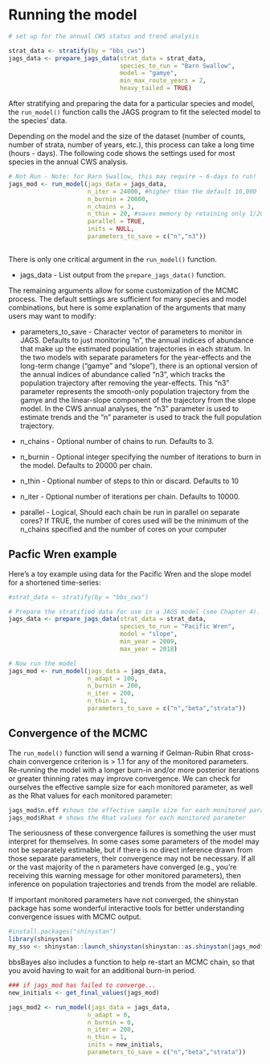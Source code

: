 # Running the model {#ModelRun}

```r
# set up for the annual CWS status and trend analysis

strat_data <- stratify(by = "bbs_cws")
jags_data <- prepare_jags_data(strat_data = strat_data,
                               species_to_run = "Barn Swallow",
                               model = "gamye",
                               min_max_route_years = 2,
                               heavy_tailed = TRUE)

```

After stratifying and preparing the data for a particular species and model, the `run_model()` function calls the JAGS program to fit the selected model to the species' data. 

Depending on the model and the size of the dataset (number of counts, number of strata, number of years, etc.), this process can take a long time (hours - days). The following code shows the settings used for most species in the annual CWS analysis.

```r
# Not Run - Note: for Barn Swallow, this may require ~ 6-days to run!
jags_mod <- run_model(jags_data = jags_data,
                      n_iter = 24000, #higher than the default 10,000
                      n_burnin = 20000,
                      n_chains = 3,
                      n_thin = 20, #saves memory by retaining only 1/20 posterior samples
                      parallel = TRUE,
                      inits = NULL,
                      parameters_to_save = c("n","n3"))
 
```

There is only one critical argument in the `run_model()` function.

-  jags_data - List output from the `prepare_jags_data()` function.

The remaining arguments allow for some customization of the MCMC process. The default settings are sufficient for many species and model combinations, but here is some explanation of the arguments that many users may want to modify:

-  parameters_to_save	- Character vector of parameters to monitor in JAGS. Defaults to just monitoring "n", the annual indices of abundance that make up the estimated population trajectories in each stratum. In the two models with separate parameters for the year-effects and the long-term change ("gamye" and "slope"), there is an optional version of the annual indices of abundance called "n3", which tracks the population trajectory after removing the year-effects. This "n3" parameter represents the smooth-only population trajectory from the gamye and the linear-slope component of the trajectory from the slope model. In the CWS annual analyses, the "n3" parameter is used to estimate trends and the "n" parameter is used to track the full population trajectory.  

-  n_chains - Optional number of chains to run. Defaults to 3.

-  n_burnin - Optional integer specifying the number of iterations to burn in the model. Defaults to 20000 per chain.

-  n_thin	- Optional number of steps to thin or discard. Defaults to 10

-  n_iter - Optional number of iterations per chain. Defaults to 10000.

-  parallel - Logical, Should each chain be run in parallel on separate cores? If TRUE, the number of cores used will be the minimum of the n_chains specified and the number of cores on your computer



## Pacfic Wren example

Here's a toy example using data for the Pacific Wren and the slope model for a shortened time-series:

```r
#strat_data <- stratify(by = "bbs_cws")

# Prepare the stratified data for use in a JAGS model (see Chapter 4).
jags_data <- prepare_jags_data(strat_data = strat_data,
                               species_to_run = "Pacific Wren",
                               model = "slope",
                               min_year = 2009,
                               max_year = 2018)

# Now run the model
jags_mod <- run_model(jags_data = jags_data,
                      n_adapt = 100,
                      n_burnin = 200,
                      n_iter = 200,
                      n_thin = 1,
                      parameters_to_save = c("n","beta","strata"))

```



## Convergence of the MCMC

The `run_model()` function will send a warning if Gelman-Rubin Rhat cross-chain convergence criterion is \> 1.1 for any of the monitored parameters. Re-running the model with a longer burn-in and/or more posterior iterations or greater thinning rates may improve convergence. We can check for ourselves the effective sample size for each monitored parameter, as well as the Rhat values for each monitored parameter:

``` r
jags_mod$n.eff #shows the effective sample size for each monitored parameter
jags_mod$Rhat # shows the Rhat values for each monitored parameter
```

The seriousness of these convergence failures is something the user must interpret for themselves. In some cases some parameters of the model may not be separately estimable, but if there is no direct inference drawn from those separate parameters, their convergence may not be necessary. If all or the vast majority of the n parameters have converged (e.g., you're receiving this warning message for other monitored parameters), then inference on population trajectories and trends from the model are reliable.

If important monitored parameters have not converged, the shinystan package has some wonderful interactive tools for better understanding convergence issues with MCMC output.

``` r
#install.packages("shinystan")
library(shinystan)
my_sso <- shinystan::launch_shinystan(shinystan::as.shinystan(jags_mod$samples, model_name = "my_toy_example"))
```

bbsBayes also includes a function to help re-start an MCMC chain, so that you avoid having to wait for an additional burn-in period.

``` r
### if jags_mod has failed to converge...
new_initials <- get_final_values(jags_mod)

jags_mod2 <- run_model(jags_data = jags_data,
                      n_adapt = 0,
                      n_burnin = 0,
                      n_iter = 200,
                      n_thin = 1,
                      inits = new_initials,
                      parameters_to_save = c("n","beta","strata"))

```

